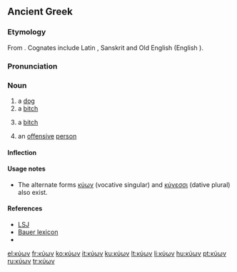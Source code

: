 ==Ancient Greek==

===Etymology===
From {{proto|Indo-European|ḱwṓ|lang=grc}}. Cognates include Latin {{term|canis|lang=la}}, Sanskrit {{term|sc=Deva|श्वन्|tr=śván|lang=sa}} and Old English {{term|hund|lang=ang}} (English {{term|hound}}).

===Pronunciation===
{{grc-ipa-rows|kj|u'|oo|n}}

===Noun===
{{grc-noun|κυνός|m & f|third|kuōn|κυων}}

# a [[dog]]
# a [[bitch]]
# {{context|pejorative|lang=grc}} a [[bitch]]
# an [[offensive]] [[person]]

====Inflection====
{{grc-decl-3rd-ln|form=MF-full|κύων|κῠν|κύν|κῠ|VS=κύον}}

====Usage notes====
* The alternate forms [[κύων]] (vocative singular) and [[κύνεσσι]] (dative plural) also exist.

====References====
* [[w:LSJ|LSJ]]
* [[w:Bauer lexicon|Bauer lexicon]]
* {{Strong's|G|2965}}

[[el:κύων]]
[[fr:κύων]]
[[ko:κύων]]
[[it:κύων]]
[[ku:κύων]]
[[lt:κύων]]
[[li:κύων]]
[[hu:κύων]]
[[pt:κύων]]
[[ru:κύων]]
[[tr:κύων]]